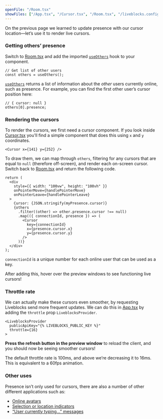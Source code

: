 ```yaml
---
openFile: "/Room.tsx"
showFiles: ["/App.tsx", "/Cursor.tsx", "/Room.tsx", "/liveblocks.config.ts"]
---
```


On the previous page we learned to update presence with our cursor
location—let’s use it to render live cursors.

### Getting others’ presence

Switch to [Room.tsx][] and add the imported [`useOthers`][] hook to your
component.

```tsx modifyTutorialFile="/Room.tsx"
// Get list of other users
const others = useOthers();
```

[`useOthers`][] returns a list of information about the _other_ users currently
online, such as presence. For example, you can find the first other user’s
cursor position here:

```tsx
// { cursor: null }
others[0].presence;
```

### Rendering the cursors

To render the cursors, we first need a cursor component. If you look inside
[Cursor.tsx][] you’ll find a simple component that does this using `x` and `y`
coordinates.

```tsx
<Cursor x={141} y={252} />
```

To draw them, we can map through `others`, filtering for any cursors that are
equal to `null` (therefore off-screen), and render each on-screen cursor. Switch
back to [Room.tsx][] and return the following code.

```tsx highlight="8-16" modifyTutorialFile="/Room.tsx"
return (
  <div
    style={{ width: "100vw", height: "100vh" }}
    onPointerMove={handlePointerMove}
    onPointerLeave={handlePointerLeave}
  >
    Cursor: {JSON.stringify(myPresence.cursor)}
    {others
      .filter((other) => other.presence.cursor !== null)
      .map(({ connectionId, presence }) => (
        <Cursor
          key={connectionId}
          x={presence.cursor.x}
          y={presence.cursor.y}
        />
      ))}
  </div>
);
```

<Banner title="connectionId">

`connectionId` is a unique number for each online user that can be used as a
key.

</Banner>

After adding this, hover over the preview windows to see functioning live
cursors!

### Throttle rate

We can actually make these cursors even smoother, by requesting Liveblocks send
more frequent updates. We can do this in [App.tsx][] by adding the `throttle`
prop `LiveblocksProvider`.

```tsx highlight="3" modifyTutorialFile="/App.tsx"
<LiveblocksProvider
  publicApiKey="{% LIVEBLOCKS_PUBLIC_KEY %}"
  throttle={16}
>
```

**Press the refresh button in the preview window** to reload the client, and you
should now be seeing smoother cursors!

<Banner title="Throttle rate">

The default throttle rate is 100ms, and above we’re decreasing it to 16ms. This
is equivalent to a 60fps animation.

</Banner>

### Other uses

Presence isn’t only used for cursors, there are also a number of other different
applications such as:

- [Online avatars](/examples/live-avatar-stack/)
- [Selection or location indicators](/examples/live-form-selection)
- [“User currently typing...” messages](/examples/collaborative-todo-list)

[`RoomProvider`]: /docs/api-reference/liveblocks-react#RoomProvider
[`useMyPresence`]: /docs/api-reference/liveblocks-react#useMyPresence
[`useOthers`]: /docs/api-reference/liveblocks-react#useOthers
[liveblocks.config.ts]: #/liveblocks.config.ts
[App.tsx]: #/App.tsx
[Room.tsx]: #/Room.tsx
[Cursor.tsx]: #/Cursor.tsx

